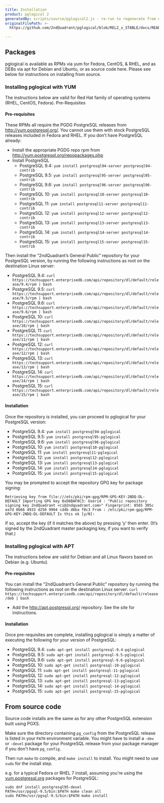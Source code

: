```yaml
---
title: Installation
product: pglogical 2
generatedBy: scripts/source/pglogical2.js - re-run to regenerate from originalFilePath
originalFilePath: >-
  https://github.com/2ndQuadrant/pglogical/blob/REL2_x_STABLE/docs/README.md?plain=1#L55-#L164

---
```


## Packages

pglogical is available as RPMs via yum for Fedora, CentOS, & RHEL, and as DEBs
via apt for Debian and Ubuntu, or as source code here. Please see below for
instructions on installing from source.

### Installing pglogical with YUM

The instructions below are valid for Red Hat family of operating systems (RHEL, CentOS, Fedora).
Pre-Requisites

#### Pre-requisites

These RPMs all require the PGDG PostgreSQL releases from <http://yum.postgresql.org/>.
You cannot use them with stock PostgreSQL releases included in Fedora and RHEL.
If you don’t have PostgreSQL already:

-   Install the appropriate PGDG repo rpm from <http://yum.postgresql.org/repopackages.php>
-   Install PostgreSQL
    -   PostgreSQL 9.4: `yum install postgresql94-server postgresql94-contrib`
    -   PostgreSQL 9.5: `yum install postgresql95-server postgresql95-contrib`
    -   PostgreSQL 9.6: `yum install postgresql96-server postgresql96-contrib`
    -   PostgreSQL 10: `yum install postgresql10-server postgresql10-contrib`
    -   PostgreSQL 11: `yum install postgresql11-server postgresql11-contrib`
    -   PostgreSQL 12: `yum install postgresql12-server postgresql12-contrib`
    -   PostgreSQL 13: `yum install postgresql13-server postgresql13-contrib`
    -   PostgreSQL 14: `yum install postgresql14-server postgresql14-contrib`
    -   PostgreSQL 15: `yum install postgresql15-server postgresql15-contrib`

Then install the “2ndQuadrant’s General Public” repository for your PostgreSQL
version, by running the following instructions as root on the destination Linux server:

-   PostgreSQL 9.4: `curl https://techsupport.enterprisedb.com/api/repository/dl/default/release/9.4/rpm | bash`
-   PostgreSQL 9.5: `curl https://techsupport.enterprisedb.com/api/repository/dl/default/release/9.5/rpm | bash`
-   PostgreSQL 9.6: `curl https://techsupport.enterprisedb.com/api/repository/dl/default/release/9.6/rpm | bash`
-   PostgreSQL 10: `curl https://techsupport.enterprisedb.com/api/repository/dl/default/release/10/rpm | bash`
-   PostgreSQL 11: `curl https://techsupport.enterprisedb.com/api/repository/dl/default/release/11/rpm | bash`
-   PostgreSQL 12: `curl https://techsupport.enterprisedb.com/api/repository/dl/default/release/12/rpm | bash`
-   PostgreSQL 13: `curl https://techsupport.enterprisedb.com/api/repository/dl/default/release/13/rpm | bash`
-   PostgreSQL 14: `curl https://techsupport.enterprisedb.com/api/repository/dl/default/release/14/rpm | bash`
-   PostgreSQL 15: `curl https://techsupport.enterprisedb.com/api/repository/dl/default/release/15/rpm | bash`

#### Installation

Once the repository is installed, you can proceed to pglogical for your PostgreSQL version:

-   PostgreSQL 9.4: `yum install postgresql94-pglogical`
-   PostgreSQL 9.5: `yum install postgresql95-pglogical`
-   PostgreSQL 9.6: `yum install postgresql96-pglogical`
-   PostgreSQL 10: `yum install postgresql10-pglogical`
-   PostgreSQL 11: `yum install postgresql11-pglogical`
-   PostgreSQL 12: `yum install postgresql12-pglogical`
-   PostgreSQL 13: `yum install postgresql13-pglogical`
-   PostgreSQL 14: `yum install postgresql14-pglogical`
-   PostgreSQL 15: `yum install postgresql15-pglogical`

You may be prompted to accept the repository GPG key for package signing:

```
Retrieving key from file:///etc/pki/rpm-gpg/RPM-GPG-KEY-2NDQ-DL-DEFAULT Importing GPG key 0xD6BAF0C3: Userid : "Public repository signing key 2ndQuadrant <ci@2ndquadrant.com>" Fingerprint: 8565 305c ea7d 0b66 4933 d250 9904 cd4b d6ba f0c3 From : /etc/pki/rpm-gpg/RPM-GPG-KEY-2NDQ-DL-DEFAULT Is this ok [y/N]:
```

If so, accept the key (if it matches the above) by pressing ‘y’ then enter.
(It’s signed by the 2ndQuadrant master packaging key, if you want to verify that.)

### Installing pglogical with APT

The instructions below are valid for Debian and all Linux flavors based on
Debian (e.g. Ubuntu).

#### Pre-requisites

You can install the “2ndQuadrant’s General Public” repository by running the
following instructions as root on the destination Linux server: `curl https://techsupport.enterprisedb.com/api/repository/dl/default/release/deb | bash`

-   Add the <http://apt.postgresql.org/> repository. See the site for instructions.

#### Installation

Once pre-requisites are complete, installing pglogical is simply a matter of executing the following for your version of PostgreSQL:

-   PostgreSQL 9.4: `sudo apt-get install postgresql-9.4-pglogical`
-   PostgreSQL 9.5: `sudo apt-get install postgresql-9.5-pglogical`
-   PostgreSQL 9.6: `sudo apt-get install postgresql-9.6-pglogical`
-   PostgreSQL 10: `sudo apt-get install postgresql-10-pglogical`
-   PostgreSQL 11: `sudo apt-get install postgresql-11-pglogical`
-   PostgreSQL 12: `sudo apt-get install postgresql-12-pglogical`
-   PostgreSQL 13: `sudo apt-get install postgresql-13-pglogical`
-   PostgreSQL 14: `sudo apt-get install postgresql-14-pglogical`
-   PostgreSQL 15: `sudo apt-get install postgresql-15-pglogical`

## From source code

Source code installs are the same as for any other PostgreSQL extension built
using PGXS.

Make sure the directory containing `pg_config` from the PostgreSQL release is
listed in your `PATH` environment variable. You might have to install a `-dev`
or `-devel` package for your PostgreSQL release from your package manager if
you don't have `pg_config`.

Then run `make` to compile, and `make install` to
install. You might need to use `sudo` for the install step.

e.g. for a typical Fedora or RHEL 7 install, assuming you're using the
[yum.postgresql.org](http://yum.postgresql.org) packages for PostgreSQL:

```
sudo dnf install postgresql95-devel
PATH=/usr/pgsql-9.5/bin:$PATH make clean all
sudo PATH=/usr/pgsql-9.5/bin:$PATH make install
```
